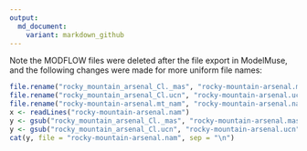 ```yaml
---
output:
  md_document:
    variant: markdown_github
---
```




Note the MODFLOW files were deleted after the file export in ModelMuse, and the following changes were made for more uniform file names:

```r
file.rename("rocky_mountain_arsenal_Cl._mas", "rocky-mountain-arsenal.mas")
file.rename("rocky_mountain_arsenal_Cl.ucn", "rocky-mountain-arsenal.ucn")
file.rename("rocky-mountain-arsenal.mt_nam", "rocky-mountain-arsenal.nam")
x <- readLines("rocky-mountain-arsenal.nam")
y <- gsub("rocky_mountain_arsenal_Cl._mas", "rocky-mountain-arsenal.mas", x, fixed = TRUE)
y <- gsub("rocky_mountain_arsenal_Cl.ucn", "rocky-mountain-arsenal.ucn", y, fixed = TRUE)
cat(y, file = "rocky-mountain-arsenal.nam", sep = "\n")
```

